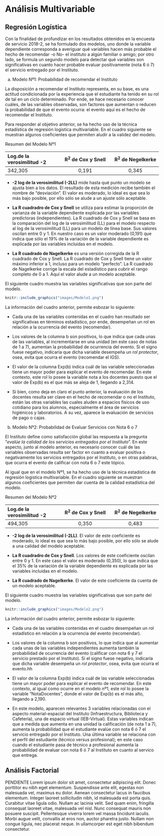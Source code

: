 # Análisis Multivariable

## Regresión Logística

Con la finalidad de profundizar en los resultados obtenidos en la encuesta de servicio 2018-2, se ha formulado dos modelos, uno donde la variable dependiente corresponda a averiguar qué variables hacen más probable el hecho de recomendar -o No- el instituto a algún familiar o amigo; por otro lado, se formula un segundo modelo para detectar qué variables son significativas en cuanto hacer probable evaluar positivamente (nota 6 ó 7) el servicio entregado por el Instituto.  

a) Modelo Nº1: Probabilidad de recomendar el Instituto

La disposición a recomendar el Instituto representa, en su base, es una actitud condicionada por la experiencia que el estudiante ha tenido en su rol de tal en un ciclo determinado. Por ende, se hace necesario conocer cuáles, de las variables observadas, son factores que aumentan o reducen la probabilidad de que el evento ocurra: el evento aquí es el hecho de recomendar el Instituto. 

Para responder al objetivo anterior, se ha hecho uso de la técnica estadística de regresión logistica multivariable. En el cuadro siguiente se muestran algunos coeficientes que permiten aludir a la validez del modelo.

Resumen del Modelo Nº1

| Log.de la verosimilitud -2  | R^2^  de Cox y Snell | R^2^ de Negelkerke |
| :-------   | :------:   | :-----: |
| 342,305   | 0,191     | 0,345   |


+ **-2 log de la verosimilitud (-2LL)** mide hasta qué punto un modelo se ajusta bien a los datos. El resultado de esta medición recibe también el nombre de "desviación". El valor es moderado, lo ideal es que sea lo más bajo posible, por ello sólo se alude a un ajuste sólo aceptable.

+ **La R cuadradro de Cox y Snell** se utiliza para estimar la proporción de varianza de la variable dependiente explicada por las variables predictoras (independientes). La R cuadrado de Cox y Snell se basa en la comparación del log de la verosimilitud (LL) para el modelo respecto al log de la verosimilitud (LL) para un modelo de línea base. Sus valores oscilan entre 0 y 1. En nuestro caso es un valor moderado (0,191) que indica que sólo el 19% de la variación de la variable dependiente es explicada por las variables incluidas en el modelo. 

+ **La R cuadrado de Nagelkerke** es una versión corregida de la R cuadrado de Cox y Snell. La R cuadrado de Cox y Snell tiene un valor máximo inferior a 1, incluso para un modelo "perfecto". La R cuadrado de Nagelkerke corrige la escala del estadístico para cubrir el rango completo de 0 a 1. Aquí el valor alude a un modelo aceptable.

El siguiente cuadro muestra las variables significativas que son parte del modelo.

```r
knitr::include_graphics("images/Modelo1.png")
```

La información del cuadro anterior, permite esbozar lo siguiente:

+ Cada una de las variables contenidas en el cuadro han resultado ser significativas en términos estadístico, por ende, desempeñan un rol en relación a la ocurrencia del evento (recomendar).

+ Los valores de la columna b son positivos, lo que indica que cada unas de las variables, al incrementarse en una unidad (en este caso de notas de 1 a 7), aumentan la probabilidad de ocurrencia del evento. Si el signo fuese negativo, indicaría que dicha variable desempeña un *rol protector*, osea, evita que ocurra el evento (recomendar el IGS).

+ El valor de la columna Exp(b) indica cuál de las variable seleccionadas tiene un mayor poder para explicar el evento de recomendar. En este contexto, este rol lo posee la variable nota a los docentes puesto que el valor de Exp(b) es el que más se aleja de 1, llegando a 2,314.

+ Si bien, como deja en claro el punto anterior, la evaluación de los docentes resulta ser clave en el hecho de recomendar o no el Instituto, están las otras variables las cuales aluden a espacios físicos de uso cotidiano para los alumnos, especialmente el área de servicios higiénicos y laboratorios. A su vez, aparece la evaluación de servicios de pago o cajas. 

b) Modelo Nº2: Probabilidad de Evaluar Servicios con Nota 6 o 7

El Instituto define como satisfacción global las respuesta a la pregunta "*evalúe la calidad de los servicios entregados por el Instituto*". En este aspecto, junto al modelo anterior, es necesario conocer cuál de las variables observadas resulta ser factor en cuanto a evaluar positiva o negativamente los servicios entregados por el Instituto, o en otras palabras, que ocurra el evento de calificar con nota 6 o 7 este tópico. 

Al igual que en el modelo Nº1, se ha hecho uso de la técnica estadística de regresión logistica multivariable. En el cuadro siguiente se muestran algunos coeficientes que permiten dar cuenta de la calidad estadística del modelo.

Resumen del Modelo Nº2

| Log.de la verosimilitud -2  | R^2^  de Cox y Snell | R^2^ de Negelkerke |
| :-------   | :------:   | :-----: |
| 494,305   | 0,350     | 0,483   |


+ **-2 log de la verosimilitud (-2LL)**. El valor de este coeficiente es moderado, lo ideal es que sea lo más bajo posible, por ello sólo se alude a una calidad del modelo aceptable.

+ **La R cuadradro de Cox y Snell**. Los valores de este coeficiente oscilan entre 0 y 1. En este caso el valor es moderado (0,350), lo que indica que el 35% de la variación de la variable dependiente es explicada por las variables incluidas en el modelo. 

+ **La R cuadrado de Nagelkerke**. El valor de este coeficiente da cuenta de un modelo aceptable.

El siguiente cuadro muestra las variables significativas que son parte del modelo.

```r
knitr::include_graphics("images/Modelo2.png")
```

La información del cuadro anterior, permite esbozar lo siguiente:

+ Cada una de las variables contenidas en el cuadro desempeñan un rol estadístico en relación a la ocurrencia del evento (recomendar).

+ Los valores de la columna b son positivos, lo que indica que al aumentar cada unas de las variables independientes aumenta también la probabilidad de ocurrencia del evento (calificar con nota 6 y 7 el servicio prestado por el Instituto). Si el signo fuese negativo, indicaría que dicha variable desempeña un *rol protector*, osea, evita que ocurra el evento.hh

+ El valor de la columna Exp(b) indica cuál de las variable seleccionadas tiene un mayor poder para explicar el evento de recomendar. En este contexto, al igual como ocurre en el modelo nº1, este rol lo posee la variable "NotaDocentes", donde el valor de Exp(b) es el más alto, llegando a 2,190.

+ En este modelo, aparecen relevantes 3 variables relacionadas con el aspecto material-espacial del Instituto (Infraestructura, Biblioteca y Cafetería), una de espacio virtual (IEB-Virtual). Estas variables indican que a medida que aumenta en una unidad la calificación (de nota 1 a 7), aumenta la probabilidad que el estudiante evalúe con nota 6 ó 7 el servicio entregado por el Instituto. Una última variable se relaciona con el perfil del estudiante (técnico versus profesional); en este caso cuando el estudiante pasa de técnico a profesional aumenta la probabilidad de evaluar con nota 6 ó 7 al Instituto en cuanto al servico que entrega. 

## Análisis Factorial

PENDIENTE
Lorem ipsum dolor sit amet, consectetur adipiscing elit. Donec porttitor eu nibh eget elementum. Suspendisse ante elit, egestas non malesuada vel, maximus eu dolor. Aenean consectetur lacus in faucibus elementum. Integer laoreet sollicitudin nibh, id malesuada est porta quis. Curabitur vitae ligula odio. Nullam ac lacinia velit. Sed quam enim, fringilla consequat laoreet vitae, malesuada vel nisl. Nunc consequat mauris non posuere suscipit. Pellentesque viverra lorem vel massa tincidunt iaculis. Morbi augue velit, convallis at eros non, auctor pharetra justo. Nullam non congue ligula, nec placerat neque. In ullamcorper est eget nibh bibendum consectetur.





